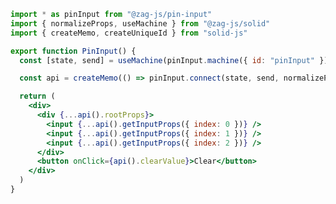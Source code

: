 ```jsx
import * as pinInput from "@zag-js/pin-input"
import { normalizeProps, useMachine } from "@zag-js/solid"
import { createMemo, createUniqueId } from "solid-js"

export function PinInput() {
  const [state, send] = useMachine(pinInput.machine({ id: "pinInput" }))

  const api = createMemo(() => pinInput.connect(state, send, normalizeProps))

  return (
    <div>
      <div {...api().rootProps}>
        <input {...api().getInputProps({ index: 0 })} />
        <input {...api().getInputProps({ index: 1 })} />
        <input {...api().getInputProps({ index: 2 })} />
      </div>
      <button onClick={api().clearValue}>Clear</button>
    </div>
  )
}
```
